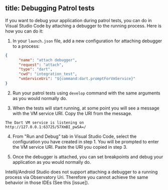 title: Debugging Patrol tests
---

If you want to debug your application during patrol tests, 
you can do in Visual Studio Code by attaching a debugger to the running process. 
Here is how you can do it:

1. In your `launch.json` file, add a new configuration for attaching debugger to a process:

```json
{
      "name": "attach debugger",
      "request": "attach",
      "type": "dart",
      "cwd": "integration_test",
      "vmServiceUri": "${command:dart.promptForVmService}"
}
```

2. Run your patrol tests using `develop` command with the same arguments as you would normally do.

3. When the tests will start running, at some point you will see a message with the VM service URI.
   Copy the URI from the message.

`The Dart VM service is listening on http://127.0.0.1:63725/57XmBI_pwSA=/`

4. From "Run and Debug" tab in Visual Studio Code, select the configuration you have created in step 1.
   You will be prompted to enter the VM service URI. Paste the URI you copied in step 3.

5. Once the debugger is attached, you can set breakpoints and debug your application as you would normally do.

<Info>
     Intellij/Android Studio does not support attaching a debugger to a running process via Observatory Uri.
     Therefore you cannot achieve the same behavior in those IDEs (See this [issue]).
</Info>

[issue]: https://github.com/flutter/flutter-intellij/issues/2250
